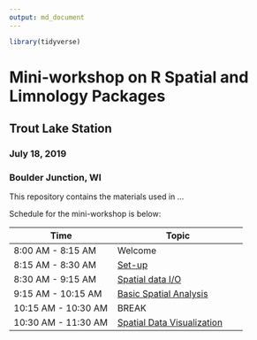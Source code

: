 ```yaml
---
output: md_document
---
```

```r
library(tidyverse)
```

# Mini-workshop on R Spatial and Limnology Packages
## Trout Lake Station 
### July 18, 2019
### Boulder Junction, WI

This repository contains the materials used in ...  

Schedule for the mini-workshop is below:

|Time|Topic|
|----|-----|
|8:00 AM - 8:15 AM|Welcome|
|8:15 AM - 8:30 AM|[Set-up](lessons/set_up.md)|
|8:30 AM - 9:15 AM|[Spatial data I/O](lessons/spatial_data_io.md)|
|9:15 AM - 10:15 AM|[Basic Spatial Analysis](lessons/basic_spatial_analysis.md)|
|10:15 AM - 10:30 AM | BREAK |
|10:30 AM - 11:30 AM|[Spatial Data Visualization](lessons/spatial_data_viz.md)|

